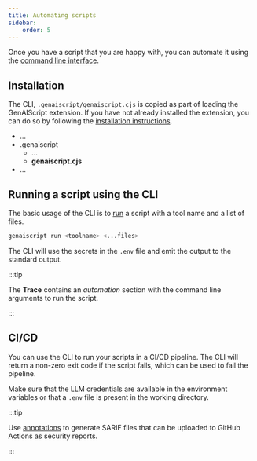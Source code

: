 ```yaml
---
title: Automating scripts
sidebar:
    order: 5
---
```


Once you have a script that you are happy with, you can automate it using the [command line interface](/genaiscript/reference/cli).

## Installation

The CLI, `.genaiscript/genaiscript.cjs` is copied as part of loading the GenAIScript extension. If you have not already installed the extension, you can do so by following the [installation instructions](/genaiscript/getting-started/installation).

<FileTree>

- …
- .genaiscript
  - …
  - **genaiscript.cjs**
- …

</FileTree>

## Running a script using the CLI

The basic usage of the CLI is to [run](/genaiscript/reference/cli/run/) a script with a tool name and a list of files.

```sh
genaiscript run <toolname> <...files>
```

The CLI will use the secrets in the `.env` file and emit the output to the standard output.

:::tip

The **Trace** contains an _automation_ section with the command line arguments to run the script.

:::

## CI/CD

You can use the CLI to run your scripts in a CI/CD pipeline. The CLI will return a non-zero exit code if the script fails, which can be used to fail the pipeline.

Make sure that the LLM credentials are available in the environment variables or that a `.env` file is present in the working directory.

:::tip

Use [annotations](/genaiscript/reference/scripts/annotations) to generate SARIF files that can be uploaded to GitHub Actions as security reports.

:::
